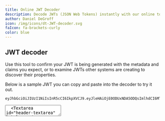 ```yaml
---
title: Online JWT Decoder
description: Decode JWTs (JSON Web Tokens) instantly with our online tool. Explore JWT encoding, algorithms, and security best practices.
author: Daniel DeGroff
icon: /img/icons/dt-JWT-decoder.svg
faIcon: fa-brackets-curly
color: blue
---
```


## JWT decoder

Use this tool to confirm your JWT is being generated with the metadata and claims you expect, or to examine JWTs other systems are creating to discover their properties.

Below is a sample JWT you can copy and paste into the decoder to try it out.

```
eyJhbGciOiJIUzI1NiIsInR5cCI6IkpXVCJ9.eyJleHAiOjE0ODUxNDA5ODQsImlhdCI6MTQ4NTEzNzM4NCwiaXNzIjoiYWNtZS5jb20iLCJzdWIiOiIyOWFjMGMxOC0wYjRhLTQyY2YtODJmYy0wM2Q1NzAzMThhMWQiLCJhcHBsaWNhdGlvbklkIjoiNzkxMDM3MzQtOTdhYi00ZDFhLWFmMzctZTAwNmQwNWQyOTUyIiwicm9sZXMiOltdfQ.Mp0Pcwsz5VECK11Kf2ZZNF_SMKu5CgBeLN9ZOP04kZo
```

<form className="gap-y-6 grid grid-cols-1 mt-8">
  <Textarea id="encoded-textarea" label="Token" name="encoded-textarea" required={false} instructions="Paste a JSON web token into the text area above"/>
  <Textarea id="header-textarea" label="Header" name="header-textarea" required={false}/>
  <Textarea id="payload-textarea" label="Payload" name="payload-textarea" required={false}/>
</form>

[![A call to action image displaying a link to download an ebook on this topic.](/img/cta/jwt-guide-cta.png 'Learn more about JWTs')](/ebooks/breaking-down-json-web-tokens?utm_medium=cta&utm_source=dev-tools&utm_campaign=jwt_ebook)

## What is a JWT?

JSON Web Tokens (JWTs) are a widely adopted method for securely transmitting information between systems. They are compact, URL-safe tokens that consist of three parts: [a header, a payload, and a signature](/articles/tokens/jwt-components-explained). JWTs play a crucial role in enabling stateless communication between systems by allowing the exchange of authenticated and trusted information.

![The components of a JWT.](/img/shared/json-web-token.png)

One of the key benefits of JWTs is their ability to carry relevant user data in a self-contained format, eliminating the need for constant database or session checks. They are commonly used in modern web applications and APIs due to their simplicity, scalability, and compatibility with various programming languages and frameworks.

JWTs provide a secure and efficient means of verifying the authenticity and integrity of data, making them an indispensable tool in ensuring reliable communication and enabling secure access control in distributed systems.

A signed JWT contains these 3 parts:

* **A header:** which contains metadata, including information about the key used to sign the JWT.
* **A body:** which is a JSON object with an arbitrary payload; the keys of this JSON object are commonly called "claims".
* **A signature:** which is built by performing a cryptographic operation over the header and the body.

These are all Base64 URL encoded so the resulting string is safe to put in HTTP headers, cookies and elsewhere. Every signed JWT lets you verify the integrity of the JWT without contacting the signer.

## JWT encoding and decoding

In the encoding and decoding process of a JWT, the algorithm plays a crucial role in ensuring the integrity and authenticity of the token. JWTs utilize cryptographic algorithms to create and verify the signature, which is a critical component of the token.

When encoding a JWT, the algorithm is selected and specified in the header of the token. Common algorithms used for signature generation include [HMAC (Hash-based Message Authentication Code)](/docs/reference/password-hashes#salted-hmac-sha-256) and [RSA (Rivest-Shamir-Adleman)](/docs/reference/password-hashes#salted-hmac-sha-256). The algorithm takes the header and payload of the token, combines them, and applies a secret key or private key to generate a unique signature. This signature is appended to the JWT, creating a tamper-proof token.

During the decoding process, the algorithm specified in the JWT's header is used to verify the signature. The recipient of the token uses the corresponding secret key or public key associated with the algorithm to validate the signature. By re-computing the signature using the same algorithm, the recipient can compare it with the received signature. If they match, it indicates that the JWT has not been tampered with and that the data it contains can be trusted.

Our online JWT decoder lets you examine the contents of any JWT by pasting it into the Token form field. It’ll automatically decode the values and place the header and body into the respective fields.

The choice of algorithm depends on the specific security requirements and constraints of the system. HMAC algorithms are symmetric, meaning the same secret key is used for both encoding and decoding. RSA algorithms, on the other hand, are asymmetric, utilizing a public key for verification and a private key for signing. The algorithm used should be strong enough to resist attacks and ensure the integrity and confidentiality of the data within the JWT.

## JWT best practices

When handling JWTs, it's crucial to consider JWT security implications, especially because these tokens often hold sensitive data. One of the standard best practices for signed JWTs is to never store sensitive or personally identifiable information (PII) in the payload of a JWT. Since a keyholder can decode JWT data and then read it, storing sensitive information in the payload can expose this data if the JWT is intercepted. Always assume that your JWT can be compromised and only put non-sensitive data into its payload.

In terms of the signing key used with JWTs, it should be kept secret and secure. When using symmetric algorithms like HMAC, the same key is used for signing and verification. This secret key must be kept confidential, and its exposure can lead to severe security risks as an attacker could forge tokens. When using asymmetric algorithms like RSA, a private key signs the token and a public key verifies it. While the public key can be openly shared, the private key must be stored securely. If the private key is compromised, attackers could impersonate the server and issue their own tokens.

Another important security measure is to set short expiration times for your tokens. Long-lived or non-expiring tokens can be a major security risk if they fall into the wrong hands. By setting short expiration times, you limit the time window in which an attacker can misuse a token. Therefore, it's recommended to implement token refresh strategies that issue new tokens as needed, providing continuous access without the need for re-authentication. It's also recommended to use HTTPS for all communications involving JWTs to prevent tokens from being intercepted during transmission. Implementing these practices can significantly improve the security of your application when using JWTs.

<link rel="stylesheet" href="/css/codemirror-5.17.0.css"/>
<script src="/js/codemirror-min-5.17.0.js"></script>
<script type="text/javascript" src="/js/JWTDebugger-0.1.0.js" defer></script>
